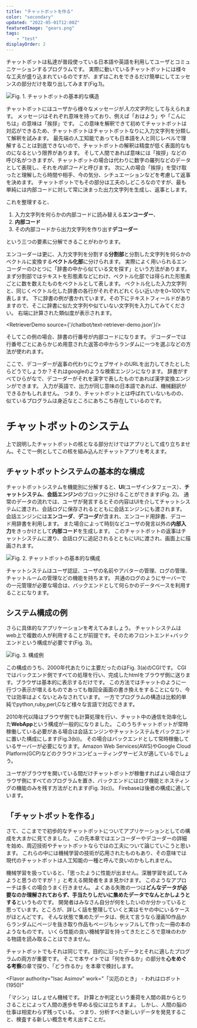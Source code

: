 ```yaml
---
title: "チャットボットを作る"
color: "secondary"
updated: "2022-05-01T12:00Z"
featuredImage: "gears.png"
tags: 
    - "test"
displayOrder: 2
---
```


チャットボットは私達が普段使っている日本語や英語を利用してユーザとコミュニケーションするプログラムです。
実際に動いているチャットボットには様々な工夫が盛り込まれているのですが、まずはこれをできるだけ簡単にしてエッセンスの部分だけを取り出してみます(Fig.1)。

![Fig. 1. チャットボットの基本的な構造](./codec.png)

チャットボットにはユーザから様々なメッセージが*入力文字列*として与えられます。
メッセージはそれぞれ意味を持っており、例えば「おはよう」や「こんにちは」の意味は「挨拶」です。
この意味を解釈できて初めてチャットボットは対応ができるため、チャットボットはチャットボットなりに入力文字列を分類して解釈を試みます。
最先端の人工知能であっても日本語を人と同じレベルで理解することは到底できないので、チャットボットの解釈は精度が低く表面的なものになるという限界があります。
そして人間であれば意味には「挨拶」などの呼び名がつきますが、チャットボットの場合は代わりに数字の羅列などのデータとして表現し、それを*内部コード*と呼びます。
次に人の場合「挨拶」を受け取ったと理解したら時間や相手、今の気分、シチュエーションなどを考慮して返事を決めます。
チャットボットでもその部分は工夫のしどころなのですが、最も単純には内部コードに対して常に決まった出力文字列を生成し、返事とします。

これを整理すると、

1. 入力文字列を何らかの内部コードに読み替える**エンコーダー**、
1. **内部コード**
1. その内部コードから出力文字列を作り出す**デコーダー**

という三つの要素に分解できることがわかります。

エンコーダーは更に、入力文字列を分割する**分割部**と分割した文字列を何らかのベクトルに変換する**ベクトル化部**に分けられます。
実際によく用いられるエンコーダーのひとつに「辞書の中から似ている文を探す」という方法があります。
まず分割部ではテキストを形態素などにわけ、ベクトル化部では得られた形態素ごとに数を数えたものをベクトルとして表します。
ベクトル化した入力文字列と、同じくベクトル化した辞書の各行がそれぞれどれくらい近いかを0~100%で表します。
下に辞書の例が書かれています。その下にテキストフィールドがありますので、そこに辞書に似た文字列や似ていない文字列を入力してみてください。
右端に計算された類似度が表示されます。

<RetrieverDemo source={'/chatbot/text-retriever-demo.json'}/>

そしてこの例の場合、辞書の行番号が内部コードになります。
デコーダーでは行番号ごとにあらかじめ用意された返答の中からランダムに一つを選ぶなどの方法が使われます。

ここで、デコーダーが返事の代わりにウェブサイトのURLを出力してきたとしたらどうでしょうか？それはgoogleのような検索エンジンになります。
辞書がすべてひらがなで、デコーダーがそれを漢字で表したものであれば漢字変換エンジンができます。
入力が英語で、出力が同じ意味の日本語であれば、機械翻訳ができるかもしれません。
つまり、チャットボットとは呼ばれていないものの、似ているプログラムは身近なところにあちこち存在しているのです。

# チャットボットのシステム

上で説明したチャットボットの核となる部分だけではアプリとして成り立ちません。そこで一例としてこの核を組み込んだチャットアプリを考えます。


## チャットボットシステムの基本的な構成

チャットボットシステムを機能別に分解すると、**UI**(ユーザインタフェース）、**チャットシステム**、**会話エンジン**のブロックに分けることができます(Fig. 2)。
通常のデータの流れでは、ユーザが発言するとその内容はUIを介してチャットシステムに渡され、会話ログに保存されるとともに会話エンジンにも渡されます。
会話エンジンには**エンコーダ**、**デコーダ**が含まれ、エンコード用辞書、デコード用辞書を利用します。
また場合によって時刻などユーザの発言以外の**内部入力**をきっかけとして**内部コード**を生成します。
このチャットボットの返事はチャットシステムに渡り、会話ログに追記されるとともにUIに渡され、画面上に描画されます。

![Fig. 2. チャットボットの基本的な構成](./basic-structure.png)

チャットシステムはユーザ認証、ユーザの名前やアバターの管理、ログの管理、チャットルームの管理などの機能を持ちます。
共通のログのようにサーバーでの一元管理が必要な場合は、バックエンドとして何らかのデータベースを利用することになります。

## システム構成の例

さらに具体的なアプリケーションを考えてみましょう。
チャットシステムはweb上で複数の人が利用することが前提です。そのためフロントエンド+バックエンドという構成が必要です(Fig. 3)。

![Fig. 3. 構成例](./config.png)

この構成のうち、2000年代あたりに主要だったのはFig. 3(a)のCGIです。
CGIではバックエンド側ですべての処理を行い、完成したhtmlをブラウザ側に送ります。ブラウザは基本的に表示するだけです。
この方法ではチャットのように一行づつ表示が増えるものであっても毎回全画面の書き換えをすることになり、今では効率はよくないとみなされています。
一方でプログラムの構造は比較的単純でpython,ruby,perl,Cなど様々な言語で対応できます。

2010年代以降はブラウザ側でも計算処理を行い、チャット中の通信を効率化した**WebApp**という構成が一般的になりました。
このうちチャットボットが常時稼働している必要がある場合は会話エンジンやチャットシステムをバックエンドに置いた構成にします(Fig.3(b))。
その場合はバックエンドとして常時稼働しているサーバーが必要になります。Amazon Web Services(AWS)やGoogle Cloud Platform(GCP)などのクラウドコンピューティングサービスが適しているでしょう。

ユーザがブラウザを開いている間だけチャットボットが稼働すればよい場合はブラウザ側にすべてのプログラムを置き、バックエンドにはログ機能とホスティングの機能のみを残す方法がとれます(Fig. 3(c))。
Firebaseは後者の構成に適しています。

## 「チャットボットを作る」

さて、ここまでで初歩的なチャットボットについてアプリケーションとしての構成を大まかに見てきました。
この先本章ではエンコーダーやデコーダーの詳細を始め、周辺技術やチャットボットならではの工夫について論じていこうと思います。
これらの中には機械学習の技術が応用されたものもあり、その意味では現代のチャットボットは人工知能の一種と呼んで良いのかもしれません。 

機械学習を扱っていると、「思ったように性能が出ません。深層学習を試してみようと思うのですが！」と考える開発者をまま見かけます。
このようなアプローチは多くの場合うまく行きません。
よくある失敗の一つは**どんなデータが必要なのか理解されておらず、手当たりしだいに集めたデータでなんとかしようとする**というものです。
開発者はみなさん自分が何をしたいのか分かっていると思っています。ところが、詳しく話を整理していくと実はモヤの中にいるケースがほとんどです。
そんな状態で集めたデータは、例えて言うなら漫画10作品からランダムにページを抜き取り作品もページもシャッフルして作った一冊の本のようなものです。
いくら性能の良い機械学習を持ってきたところで意味のわかる物語を読み取ることはできません。

チャットボットでもそれは同じです。目的に沿ったデータとそれに適したプログラムの両方が重要です。
そこで本サイトでは「何を作るか」の部分を**心をめぐる考察**の章で探り、「どう作るか」を本章で検討します。

 
  

 <Flavor 
 authority="Isac Asimov"
  work="「災厄のとき」 - われはロボット(1950)"
>
  「マシン」はしょせん機械です。
計算とか判定という重荷を人間の肩からとりさることによって人間の進歩を早める役には立ちますよ。
しかし、人間の脳の仕事は相変わらず残っている。
つまり、分析すべき新しいデータを発見すること、検査する新しい概念を考え出すことだ。
</Flavor>